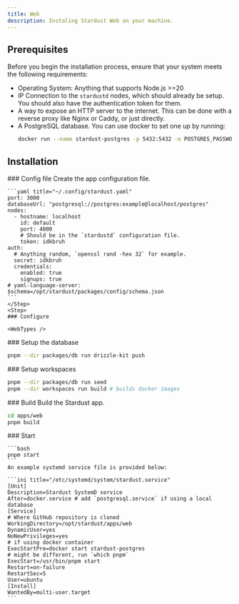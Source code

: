 ```yaml
---
title: Web
description: Instaling Stardust Web on your machine.
---
```



## Prerequisites

Before you begin the installation process, ensure that your system meets the following requirements:

- Operating System: Anything that supports Node.js >=20
- IP Connection to the `stardustd` nodes, which should already be setup. You should also have the authentication token for them.
- A way to expose an HTTP server to the internet. This can be done with a reverse proxy like Nginx or Caddy, or just directly.
- A PostgreSQL database. You can use docker to set one up by running:
  ```bash
  docker run --name stardust-postgres -p 5432:5432 -e POSTGRES_PASSWORD=replaceme -d postgres
  ```

## Installation

<Steps>
    <Step>
    ### Config file
    Create the app configuration file.

    ```yaml title="~/.config/stardust.yaml"
    port: 3000
    databaseUrl: "postgresql://postgres:example@localhost/postgres"
    nodes:
      - hostname: localhost
        id: default
        port: 4000
        # Should be in the `stardustd` configuration file.
        token: idkbruh
    auth:
      # Anything random, `openssl rand -hex 32` for example.
      secret: idkbruh
      credentials:
        enabled: true
        signups: true
    # yaml-language-server: $schema=/opt/stardust/packages/config/schema.json
    ```
    </Step>
    <Step>
    ### Configure

    <WebTypes />

  <Step>
  ### Setup the database

```bash
pnpm --dir packages/db run drizzle-kit push
```

  </Step>
  <Step>
  ### Setup workspaces

```bash
pnpm --dir packages/db run seed
pnpm --dir workspaces run build # builds docker images
```

  </Step>
  <Step>
  ### Build
  Build the Stardust app.

```bash
cd apps/web
pnpm build
```

  </Step>
  </Step>
    <Step>
    ### Start

    ```bash
    pnpm start
    ```
    An example systemd service file is provided below:

    ```ini title="/etc/systemd/system/stardust.service"
    [Unit]
    Description=Stardust SystemD service
    After=docker.service # add `postgresql.service` if using a local database
    [Service]
    # Where GitHub repository is cloned
    WorkingDirectory=/opt/stardust/apps/web
    DynamicUser=yes
    NoNewPrivileges=yes
    # if using docker container
    ExecStartPre=docker start stardust-postgres
    # might be different, run `which pnpm`
    ExecStart=/usr/bin/pnpm start
    Restart=on-failure
    RestartSec=5
    User=ubuntu
    [Install]
    WantedBy=multi-user.target
    ```

</Step>
</Steps>
